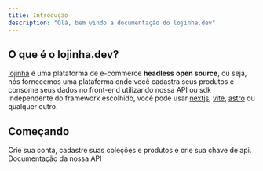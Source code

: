 ```yaml
---
title: Introdução
description: "Olá, bem vindo a documentação do lojinha.dev"
---
```


## O que é o lojinha.dev?

[lojinha](https://lojinha.dev) é uma plataforma de e-commerce **headless** **open source**, ou seja,
nós fornecemos uma plataforma onde você cadastra seus produtos e consome seus dados
no front-end utilizando nossa API ou sdk independente do framework escolhido, você pode usar
[nextjs](https://nextjs.org), [vite](https://vitejs.dev/), [astro](https://astro.build/) ou
qualquer outro.

## Começando

<CardGroup cols={2}>
  <Card title="Começando" icon="pen-to-square" href="/comecando">
    Crie sua conta, cadastre suas coleções e produtos e crie sua chave de api.
  </Card>

  <Card title="API" icon="image" href="/api-reference">
    Documentação da nossa API
  </Card>
</CardGroup>
